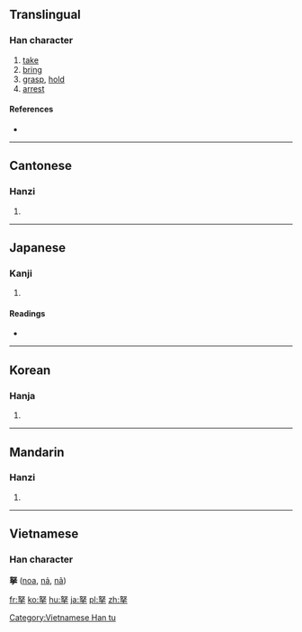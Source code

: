 ==Translingual==

===Han character===
{{Han char|rn=64|rad=手|as=05|sn=9|four=4750<sub>2</sub>|canj=女水手 (VEQ)}}

# [[take]]
# [[bring]]
# [[grasp]], [[hold]]
# [[arrest]]

====References====
* {{Han ref|kx=0425.090|dkj=11954|dj=0773.140|hdz=31847.070|uh=62CF|ud=25295|bh=CED4|bd=52948}}

----

==Cantonese==

===Hanzi===
{{yue-hanzi|jyut=|y=na4}}

# {{defn|lang=yue|sort=手05}}

----

==Japanese==

===Kanji===
{{ja-kanji|grade=|rs=手05}}

# {{defn|lang=ja|sort=手05}}

====Readings====
* {{ja-readings|on=[[だ]] (da), [[な]] (na)|kun=[[ひく]] (hiku)}}

----

==Korean==

===Hanja===
{{ko-hanja|hangeul=나|eumhun=|rv=na|mr=na|y=na}}

# {{defn|lang=ko|sort=手05}}

----

==Mandarin==

===Hanzi===
{{cmn-hanzi|pin=[[ná]] ([[na2]])|wg=na<sup>2</sup>}}
# {{defn|lang=cmn|sort=手05}}

----

==Vietnamese==
===Han character===
'''拏''' ([[noa]], [[nả]], [[nã]])

[[Category:Vietnamese Han tu]]

[[fr:拏]]
[[ko:拏]]
[[hu:拏]]
[[ja:拏]]
[[pl:拏]]
[[zh:拏]]
